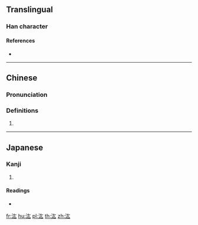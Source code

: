 {{character info/new}}
==Translingual==

===Han character===
{{Han char|rn=85|rad=水|as=04|sn=7|four=34130|canj=EKI,XEKI|ids=⿰氵厷}}

====References====
* {{Han ref|kx=0607.170|dkj=17159|dj=1001.040|hdz=31561.050|uh=6C6F|ud=27759|bh=CB52|bd=52050}}

----

==Chinese==
{{zh-forms}}

===Pronunciation===
{{zh-pron
|m=hóng
|c=wang4
|mc=
|oc=
|ma=
|cat=a
}}

===Definitions===
{{zh-hanzi}}

# {{zh-only|泓汯|(''of currents'') [[whirling]]; [[swirling]]}}

----

==Japanese==

===Kanji===
{{ja-kanji|grade=|rs=水04}}

# {{defn|lang=ja|sort=水04}}

====Readings====
* {{ja-readings|on=[[こう]] (kō), [[おう]] (ō)|kun=}}

[[fr:汯]]
[[hu:汯]]
[[pl:汯]]
[[th:汯]]
[[zh:汯]]